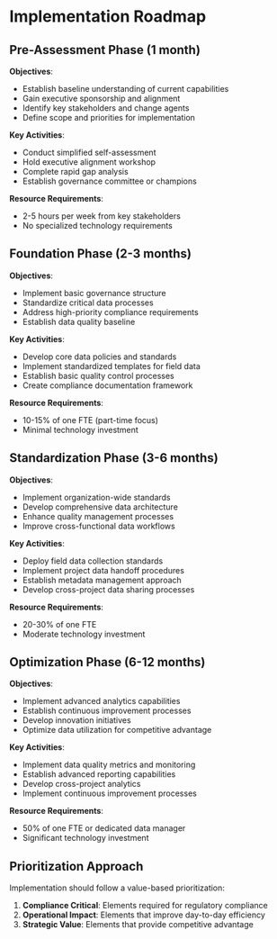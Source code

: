 # Implementation Roadmap

## Pre-Assessment Phase (1 month)

**Objectives**:

- Establish baseline understanding of current capabilities
- Gain executive sponsorship and alignment
- Identify key stakeholders and change agents
- Define scope and priorities for implementation

**Key Activities**:

- Conduct simplified self-assessment
- Hold executive alignment workshop
- Complete rapid gap analysis
- Establish governance committee or champions

**Resource Requirements**:

- 2-5 hours per week from key stakeholders
- No specialized technology requirements

## Foundation Phase (2-3 months)

**Objectives**:

- Implement basic governance structure
- Standardize critical data processes
- Address high-priority compliance requirements
- Establish data quality baseline

**Key Activities**:

- Develop core data policies and standards
- Implement standardized templates for field data
- Establish basic quality control processes
- Create compliance documentation framework

**Resource Requirements**:

- 10-15% of one FTE (part-time focus)
- Minimal technology investment

## Standardization Phase (3-6 months)

**Objectives**:

- Implement organization-wide standards
- Develop comprehensive data architecture
- Enhance quality management processes
- Improve cross-functional data workflows

**Key Activities**:

- Deploy field data collection standards
- Implement project data handoff procedures
- Establish metadata management approach
- Develop cross-project data sharing processes

**Resource Requirements**:

- 20-30% of one FTE
- Moderate technology investment

## Optimization Phase (6-12 months)

**Objectives**:

- Implement advanced analytics capabilities
- Establish continuous improvement processes
- Develop innovation initiatives
- Optimize data utilization for competitive advantage

**Key Activities**:

- Implement data quality metrics and monitoring
- Establish advanced reporting capabilities
- Develop cross-project analytics
- Implement continuous improvement processes

**Resource Requirements**:

- 50% of one FTE or dedicated data manager
- Significant technology investment

## Prioritization Approach

Implementation should follow a value-based prioritization:

1. **Compliance Critical**: Elements required for regulatory compliance
2. **Operational Impact**: Elements that improve day-to-day efficiency
3. **Strategic Value**: Elements that provide competitive advantage

